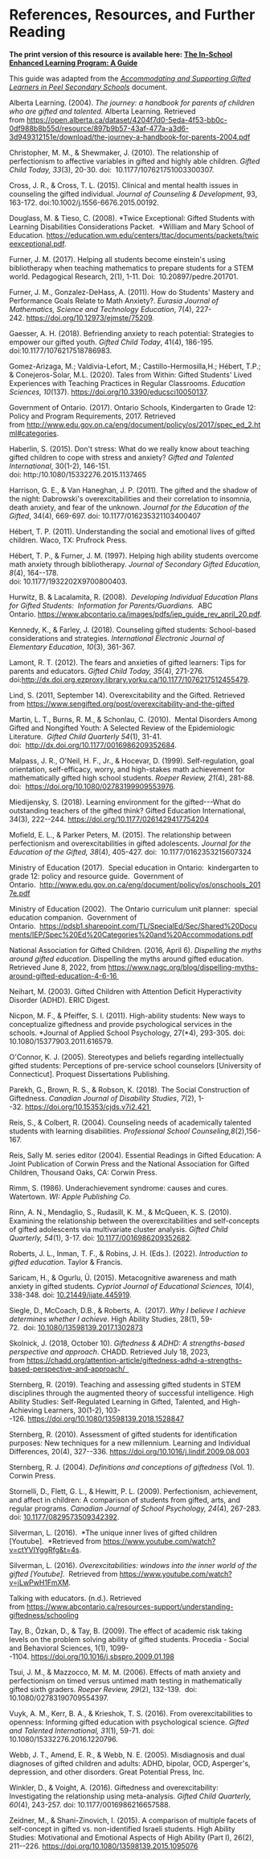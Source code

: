 # References, Resources, and Further Reading

**The print version of this resource is available here: [The In-School Enhanced Learning Program: A Guide](https://docs.google.com/document/d/19JGCfusp80INEaoEr3Kflopd67AFguzkGtJh-I2Y7Lg/edit?usp=sharing)**

This guide was adapted from the [*Accommodating and Supporting Gifted Learners in Peel Secondary Schools*](https://docs.google.com/document/d/18eKEv9JZkfMPN3TRLFqln9EPXKa60NdY3r7WLOGtSD4/edit?usp=sharing) document.

Alberta Learning. (2004). *The journey: a handbook for parents of children who are gifted and talented.* Alberta Learning. Retrieved from https://open.alberta.ca/dataset/4204f7d0-5eda-4f53-bb0c-0df988b8b55d/resource/897b9b57-43af-477a-a3d6-3d949312151e/download/the-journey-a-handbook-for-parents-2004.pdf

Christopher, M. M., & Shewmaker, J. (2010). The relationship of perfectionism to affective variables in gifted and highly able children. *Gifted Child Today, 33*(3), 20-30. doi:  10.1177/107621751003300307.

Cross, J. R., & Cross, T. L. (2015). Clinical and mental health issues in counseling the gifted individual. *Journal of Counseling & Development*, 93, 163-172. doi:10.1002/j.1556-6676.2015.00192.

Douglass, M. & Tieso, C. (2008). *Twice Exceptional: Gifted Students with Learning Disabilities Considerations Packet.  *William and Mary School of Education. https://education.wm.edu/centers/ttac/documents/packets/twiceexceptional.pdf.

Furner, J. M. (2017). Helping all students become einstein's using bibliotherapy when teaching mathematics to prepare students for a STEM world. Pedagogical Research, 2(1), 1-11. Doi:  10.20897/pedre.201701.

Furner, J. M., Gonzalez-DeHass, A. (2011). How do Students' Mastery and Performance Goals Relate to Math Anxiety?. *Eurasia Journal of Mathematics, Science and Technology Education*, 7(4), 227-242. https://doi.org/10.12973/ejmste/75209.

Gaesser, A. H. (2018). Befriending anxiety to reach potential: Strategies to empower our gifted youth. *Gifted Child Today*, 41(4), 186-195. doi:10.1177/1076217518786983.

Gomez-Arizaga, M.; Valdivia-Lefort, M.; Castillo-Hermosilla,H.; Hébert, T.P.; & Conejeros-Solar, M.L. (2020). Tales from Within: Gifted Students' Lived Experiences with Teaching Practices in Regular Classrooms. *Education Sciences, 10*(137). https://doi.org/10.3390/educsci10050137.

Government of Ontario. (2017). Ontario Schools, Kindergarten to Grade 12: Policy and Program Requirements, 2017. Retrieved from http://www.edu.gov.on.ca/eng/document/policy/os/2017/spec_ed_2.html#categories.

Haberlin, S. (2015). Don't stress: What do we really know about teaching gifted children to cope with stress and anxiety? *Gifted and Talented International*, 30(1-2), 146-151.\
doi: http:/10.1080/15332276.2015.1137465

Harrison, G. E., & Van Haneghan, J. P. (2011). The gifted and the shadow of the night: Dabrowski's overexcitabilities and their correlation to insomnia, death anxiety, and fear of the unknown. *Journal for the Education of the Gifted*, 34(4), 669-697. doi: 10.1177/016235321103400407

Hébert, T. P. (2011). Understanding the social and emotional lives of gifted children. Waco, TX: Prufrock Press.

Hébert, T. P., & Furner, J. M. (1997). Helping high ability students overcome math anxiety through bibliotherapy. *Journal of Secondary Gifted Education, 8*(4), 164--178.\
doi: 10.1177/1932202X9700800403.

Hurwitz, B. & Lacalamita, R. (2008).  *Developing Individual Education Plans for Gifted Students:  Information for Parents/Guardians.*  ABC Ontario. https://www.abcontario.ca/images/pdfs/iep_guide_rev_april_20.pdf.

Kennedy, K., & Farley, J. (2018). Counseling gifted students: School-based considerations and strategies. *International Electronic Journal of Elementary Education*, *10*(3), 361-367.

Lamont, R. T. (2012). The fears and anxieties of gifted learners: Tips for parents and educators. *Gifted Child Today, 35*(4), 271-276. doi:http://dx.doi.org.ezproxy.library.yorku.ca/10.1177/1076217512455479.

Lind, S. (2011, September 14). Overexcitability and the Gifted. Retrieved from https://www.sengifted.org/post/overexcitability-and-the-gifted

Martin, L. T., Burns, R. M., & Schonlau, C. (2010).  Mental Disorders Among Gifted and Nongifted Youth: A Selected Review of the Epidemiologic Literature.  *Gifted Child Quarterly 54*(1), 31-41.  doi:  http://dx.doi.org/10.1177/0016986209352684.

Malpass, J. R., O'Neil, H. F., Jr., & Hocevar, D. (1999). Self-regulation, goal orientation, self-efficacy, worry, and high-stakes math achievement for mathematically gifted high school students. *Roeper Review, 21*(4), 281-88.  doi:  https://doi.org/10.1080/02783199909553976.

Miedijensky, S. (2018). Learning environment for the gifted---What do outstanding teachers of the gifted think? Gifted Education International, 34(3), 222--244. https://doi.org/10.1177/0261429417754204

Mofield, E. L., & Parker Peters, M. (2015). The relationship between perfectionism and overexcitabilities in gifted adolescents. *Journal for the Education of the Gifted, 38*(4), 405-427. doi:  10.1177/0162353215607324

Ministry of Education (2017).  Special education in Ontario:  kindergarten to grade 12: policy and resource guide.  Government of Ontario.  http://www.edu.gov.on.ca/eng/document/policy/os/onschools_2017e.pdf

Ministry of Education (2002).  The Ontario curriculum unit planner:  special education companion.  Government of Ontario.  https://pdsb1.sharepoint.com/TL/SpecialEd/Sec/Shared%20Documents/IEP/Spec%20Ed%20Categories%20and%20Accommodations.pdf

National Association for Gifted Children. (2016, April 6). *Dispelling the myths around gifted education*. Dispelling the myths around gifted education. Retrieved June 8, 2022, from https://www.nagc.org/blog/dispelling-myths-around-gifted-education-4-6-16 

Neihart, M. (2003). Gifted Children with Attention Deficit Hyperactivity Disorder (ADHD). ERIC Digest.

Nicpon, M. F., & Pfeiffer, S. I. (2011). High-ability students: New ways to conceptualize giftedness and provide psychological services in the schools. *Journal of Applied School Psychology, 27(*4), 293-305. doi: 10.1080/15377903.2011.616579.

O'Connor, K. J. (2005). Stereotypes and beliefs regarding intellectually gifted students: Perceptions of pre-service school counselors [University of Connecticut]. Proquest Dissertations Publishing.

Parekh, G., Brown, R. S., & Robson, K. (2018). The Social Construction of Giftedness. *Canadian Journal of Disability Studies*, *7*(2), 1--32. https://doi.org/10.15353/cjds.v7i2.421 

Reis, S., & Colbert, R. (2004). Counseling needs of academically talented students with learning disabilities. *Professional School Counseling,8*(2),156-167.

Reis, Sally M. series editor (2004). Essential Readings in Gifted Education: A Joint Publication of Corwin Press and the National Association for Gifted Children, Thousand Oaks, CA: Corwin Press.

Rimm, S. (1986). Underachievement syndrome: causes and cures. Watertown. *WI: Apple Publishing Co.*

Rinn, A. N., Mendaglio, S., Rudasill, K. M., & McQueen, K. S. (2010). Examining the relationship between the overexcitabilities and self-concepts of gifted adolescents via multivariate cluster analysis. *Gifted Child Quarterly, 54*(1), 3-17. doi: [10.1177/0016986209352682](https://journals.sagepub.com/doi/10.1177/0016986209352682).

Roberts, J. L., Inman, T. F., & Robins, J. H. (Eds.). (2022). *Introduction to gifted education*. Taylor & Francis.

Saricam, H., & Ogurlu, Ü. (2015). Metacognitive awareness and math anxiety in gifted students. *Cypriot Journal of Educational Sciences, 10*(4), 338-348. doi: [10.21449/ijate.445919](https://dergipark.org.tr/en/pub/ijate/issue/37036/445919).

Siegle, D., McCoach, D.B., & Roberts, A.  (2017). *Why I believe I achieve determines whether I achieve*. High Ability Studies, 28(1), 59-72.  doi: [10.1080/13598139.2017.1302873](https://doi.org/10.1080/13598139.2017.1302873)

Skolnick, J. (2018, October 10). *Giftedness & ADHD: A strengths-based perspective and approach*. CHADD. Retrieved July 18, 2023, from https://chadd.org/attention-article/giftedness-adhd-a-strengths-based-perspective-and-approach/  

Sternberg, R. (2019). Teaching and assessing gifted students in STEM disciplines through the augmented theory of successful intelligence. High Ability Studies: Self-Regulated Learning in Gifted, Talented, and High-Achieving Learners, 30(1-2), 103--126. https://doi.org/10.1080/13598139.2018.1528847

Sternberg, R. (2010). Assessment of gifted students for identification purposes: New techniques for a new millennium. Learning and Individual Differences, 20(4), 327--336. https://doi.org/10.1016/j.lindif.2009.08.003

Sternberg, R. J. (2004). *Definitions and conceptions of giftedness* (Vol. 1). Corwin Press.

Stornelli, D., Flett, G. L., & Hewitt, P. L. (2009). Perfectionism, achievement, and affect in children: A comparison of students from gifted, arts, and regular programs. *Canadian Journal of School Psychology, 24*(4), 267-283. doi: [10.1177/0829573509342392](https://journals.sagepub.com/doi/10.1177/0829573509342392).

Silverman, L. (2016).  *The unique inner lives of gifted children [Youtube].  *Retrieved from https://www.youtube.com/watch?v=ctYVIYggRfg&t=4s.

Silverman, L. (2016). *Overexcitabilities: windows into the inner world of the gifted [Youtube].*  Retrieved from https://www.youtube.com/watch?v=jLwPwH1FmXM.

Talking with educators. (n.d.). Retrieved from https://www.abcontario.ca/resources-support/understanding-giftedness/schooling

Tay, B., Özkan, D., & Tay, B. (2009). The effect of academic risk taking levels on the problem solving ability of gifted students. Procedia - Social and Behavioral Sciences, 1(1), 1099--1104. https://doi.org/10.1016/j.sbspro.2009.01.198

Tsui, J. M., & Mazzocco, M. M. M. (2006). Effects of math anxiety and perfectionism on timed versus untimed math testing in mathematically gifted sixth graders. *Roeper Review, 29*(2), 132-139.  doi: 10.1080/02783190709554397.

Vuyk, A. M., Kerr, B. A., & Krieshok, T. S. (2016). From overexcitabilities to openness: Informing gifted education with psychological science. *Gifted and Talented International, 31*(1), 59-71. doi: 10.1080/15332276.2016.1220796.

Webb, J. T., Amend, E. R., & Webb, N. E. (2005). Misdiagnosis and dual diagnoses of gifted children and adults: ADHD, bipolar, OCD, Asperger's, depression, and other disorders. Great Potential Press, Inc.

Winkler, D., & Voight, A. (2016). Giftedness and overexcitability: Investigating the relationship using meta-analysis. *Gifted Child Quarterly, 60*(4), 243-257. doi: 10.1177/0016986216657588. 

Zeidner, M., & Shani-Zinovich, I. (2015). A comparison of multiple facets of self-concept in gifted vs. non-identified Israeli students. High Ability Studies: Motivational and Emotional Aspects of High Ability (Part I), 26(2), 211--226. https://doi.org/10.1080/13598139.2015.1095076